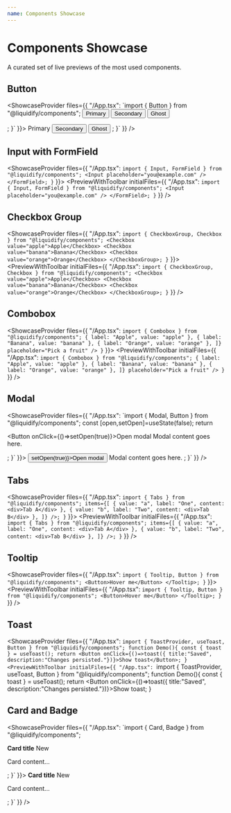 ```yaml
---
name: Components Showcase
---
```



# Components Showcase

A curated set of live previews of the most used components.

## Button

<ShowcaseProvider files={{ "/App.tsx": `import { Button } from "@liquidify/components";
  <Button variant="primary">Primary</Button>
  <Button variant="secondary">Secondary</Button>
  <Button variant="ghost">Ghost</Button>
</div>; }` }}>
  <PreviewWithToolbar initialFiles={{ "/App.tsx": `import { Button } from "@liquidify/components";
  <Button variant="primary">Primary</Button>
  <Button variant="secondary">Secondary</Button>
  <Button variant="ghost">Ghost</Button>
</div>; }` }} />
</ShowcaseProvider>

## Input with FormField

<ShowcaseProvider files={{ "/App.tsx": `import { Input, FormField } from "@liquidify/components";
  <Input placeholder="you@example.com" />
</FormField>; }` }}>
  <PreviewWithToolbar initialFiles={{ "/App.tsx": `import { Input, FormField } from "@liquidify/components";
  <Input placeholder="you@example.com" />
</FormField>; }` }} />
</ShowcaseProvider>

## Checkbox Group

<ShowcaseProvider files={{ "/App.tsx": `import { CheckboxGroup, Checkbox } from "@liquidify/components";
  <Checkbox value="apple">Apple</Checkbox>
  <Checkbox value="banana">Banana</Checkbox>
  <Checkbox value="orange">Orange</Checkbox>
</CheckboxGroup>; }` }}>
  <PreviewWithToolbar initialFiles={{ "/App.tsx": `import { CheckboxGroup, Checkbox } from "@liquidify/components";
  <Checkbox value="apple">Apple</Checkbox>
  <Checkbox value="banana">Banana</Checkbox>
  <Checkbox value="orange">Orange</Checkbox>
</CheckboxGroup>; }` }} />
</ShowcaseProvider>

## Combobox

<ShowcaseProvider files={{ "/App.tsx": `import { Combobox } from "@liquidify/components";
  { label: "Apple", value: "apple" },
  { label: "Banana", value: "banana" },
  { label: "Orange", value: "orange" },
]} placeholder="Pick a fruit" /> }` }}>
  <PreviewWithToolbar initialFiles={{ "/App.tsx": `import { Combobox } from "@liquidify/components";
  { label: "Apple", value: "apple" },
  { label: "Banana", value: "banana" },
  { label: "Orange", value: "orange" },
]} placeholder="Pick a fruit" /> }` }} />
</ShowcaseProvider>

## Modal

<ShowcaseProvider files={{ "/App.tsx": `import { Modal, Button } from "@liquidify/components";
  const [open,setOpen]=useState(false);
  return <div>
    <Button onClick={()=>setOpen(true)}>Open modal</Button>
    <Modal open={open} onOpenChange={setOpen} title="Hello">
      Modal content goes here.
    </Modal>
  </div>;
}` }}>
  <PreviewWithToolbar initialFiles={{ "/App.tsx": `import { Modal, Button } from "@liquidify/components";
  const [open,setOpen]=useState(false);
  return <div>
    <Button onClick={()=>setOpen(true)}>Open modal</Button>
    <Modal open={open} onOpenChange={setOpen} title="Hello">
      Modal content goes here.
    </Modal>
  </div>;
}` }} />
</ShowcaseProvider>

## Tabs

<ShowcaseProvider files={{ "/App.tsx": `import { Tabs } from "@liquidify/components";
  items={[
    { value: "a", label: "One", content: <div>Tab A</div> },
    { value: "b", label: "Two", content: <div>Tab B</div> },
  ]}
/>; }` }}>
  <PreviewWithToolbar initialFiles={{ "/App.tsx": `import { Tabs } from "@liquidify/components";
  items={[
    { value: "a", label: "One", content: <div>Tab A</div> },
    { value: "b", label: "Two", content: <div>Tab B</div> },
  ]}
/>; }` }} />
</ShowcaseProvider>

## Tooltip

<ShowcaseProvider files={{ "/App.tsx": `import { Tooltip, Button } from "@liquidify/components";
  <Button>Hover me</Button>
</Tooltip>; }` }}>
  <PreviewWithToolbar initialFiles={{ "/App.tsx": `import { Tooltip, Button } from "@liquidify/components";
  <Button>Hover me</Button>
</Tooltip>; }` }} />
</ShowcaseProvider>

## Toast

<ShowcaseProvider files={{ "/App.tsx": `import { ToastProvider, useToast, Button } from "@liquidify/components";
function Demo(){
  const { toast } = useToast();
  return <Button onClick={()=>toast({ title:"Saved", description:"Changes persisted."})}>Show toast</Button>;
}
  <PreviewWithToolbar initialFiles={{ "/App.tsx": `import { ToastProvider, useToast, Button } from "@liquidify/components";
function Demo(){
  const { toast } = useToast();
  return <Button onClick={()=>toast({ title:"Saved", description:"Changes persisted."})}>Show toast</Button>;
}
</ShowcaseProvider>

## Card and Badge

<ShowcaseProvider files={{ "/App.tsx": `import { Card, Badge } from "@liquidify/components";
  <div style={{display:'flex',justifyContent:'space-between',alignItems:'center'}}>
    <strong>Card title</strong>
    <Badge color="green">New</Badge>
  </div>
  <p>Card content…</p>
</Card>; }` }}>
  <PreviewWithToolbar initialFiles={{ "/App.tsx": `import { Card, Badge } from "@liquidify/components";
  <div style={{display:'flex',justifyContent:'space-between',alignItems:'center'}}>
    <strong>Card title</strong>
    <Badge color="green">New</Badge>
  </div>
  <p>Card content…</p>
</Card>; }` }} />
</ShowcaseProvider>
